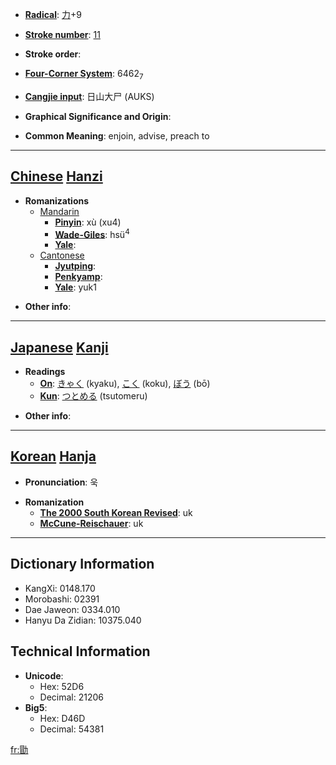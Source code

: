 * '''[[Wiktionary:Chinese radical index| Radical]]''': [[Wiktionary:Chinese radical index 力|力]]+9

* '''[[Wiktionary:Chinese total strokes index|Stroke number]]''': [[Wiktionary:Chinese total strokes index 11|11]]

* '''Stroke order''': 

* '''[[Wiktionary:Chinese four corner index|Four-Corner System]]''': 6462<sub>7</sub>

* '''[[Wiktionary:Chinese Cangjie index|Cangjie input]]''': 日山大尸 (AUKS)

* '''Graphical Significance and Origin''': 

* '''Common Meaning''': enjoin, advise, preach to

----

== [[Chinese]] [[Hanzi]] ==

* '''Romanizations'''
** [[Mandarin]]
*** '''[[Pinyin]]''': xù (xu4)
*** '''[[Wade-Giles]]''': hsü<sup>4</sup>
*** '''[[Yale]]''': 
**[[Cantonese]]
***'''[[Jyutping]]''':
***'''[[Penkyamp]]''': 
***'''[[Yale]]''': yuk1

* '''Other info''': 

----

== [[Japanese]] [[Kanji]] ==

* '''Readings'''
** '''[[On]]''': [[きゃく]] (kyaku), [[こく]] (koku), [[ぼう]] (bō)
** '''[[Kun]]''': [[つとめる]] (tsutomeru)

* '''Other info''':  

----

== [[Korean]] [[Hanja]] ==

* '''Pronunciation''': 욱

* '''Romanization'''
** '''[[The 2000 South Korean Revised Romanization|The 2000 South Korean Revised]]''': uk
** '''[[McCune-Reischauer]]''': uk

----

== Dictionary Information ==

* KangXi: 0148.170
* Morobashi: 02391
* Dae Jaweon: 0334.010
* Hanyu Da Zidian: 10375.040

== Technical Information ==

* '''Unicode''':
** Hex: 52D6
** Decimal: 21206
* '''Big5''':
** Hex: D46D
** Decimal: 54381

[[fr:勖]]